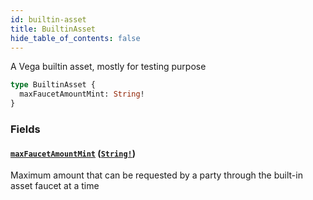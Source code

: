 ```yaml
---
id: builtin-asset
title: BuiltinAsset
hide_table_of_contents: false
---
```



A Vega builtin asset, mostly for testing purpose

```graphql
type BuiltinAsset {
  maxFaucetAmountMint: String!
}
```


### Fields

#### [`maxFaucetAmountMint`](#) ([`String!`](/docs/testnet/graphql/scalars/string))

Maximum amount that can be requested by a party through the built-in asset faucet at a time




